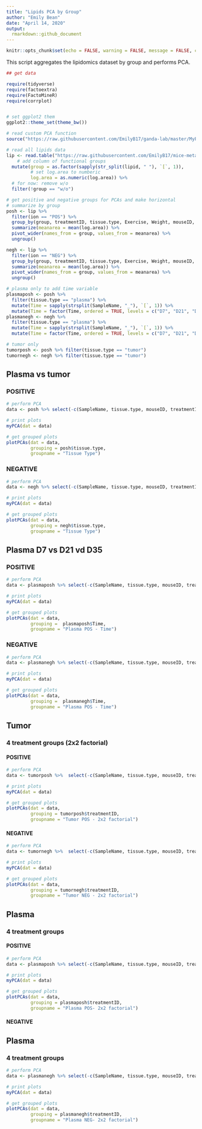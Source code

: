 ```yaml
---
title: "Lipids PCA by Group"
author: "Emily Bean"
date: "April 14, 2020"
output:
  rmarkdown::github_document
---
```



```r

knitr::opts_chunk$set(echo = FALSE, warning = FALSE, message = FALSE, collapse = TRUE)

```

This script aggregates the lipidomics dataset by group and performs PCA.

```r
## get data

require(tidyverse)
require(factoextra)
require(FactoMineR)
require(corrplot)


# set ggplot2 them
ggplot2::theme_set(theme_bw())

# read custom PCA function
source("https://raw.githubusercontent.com/EmilyB17/ganda-lab/master/MyPCAFunction.R")

# read all lipids data
lip <- read.table("https://raw.githubusercontent.com/EmilyB17/mice-metab/master/data/allLipidsCleaned.txt", header = TRUE, stringsAsFactors = FALSE) %>% 
    # add column of functional groups
  mutate(group = as.factor(sapply(str_split(lipid, " "), `[`, 1)),
         # set log.area to numberic
         log.area = as.numeric(log.area)) %>% 
  # for now: remove w/o
  filter(!group == "w/o")

# get positive and negative groups for PCAs and make horizontal
# summarize by group
posh <- lip %>% 
  filter(ion == "POS") %>% 
  group_by(group, treatmentID, tissue.type, Exercise, Weight, mouseID, SampleName) %>% 
  summarize(meanarea = mean(log.area)) %>% 
  pivot_wider(names_from = group, values_from = meanarea) %>% 
  ungroup()

negh <- lip %>% 
  filter(ion == "NEG") %>% 
  group_by(group, treatmentID, tissue.type, Exercise, Weight, mouseID, SampleName) %>% 
  summarize(meanarea = mean(log.area)) %>% 
  pivot_wider(names_from = group, values_from = meanarea) %>% 
  ungroup()

# plasma only to add time variable
plasmaposh <- posh %>% 
  filter(tissue.type == "plasma") %>% 
  mutate(Time = sapply(strsplit(SampleName, "_"), `[`, 1)) %>% 
  mutate(Time = factor(Time, ordered = TRUE, levels = c("D7", "D21", "D35")))
plasmanegh <- negh %>% 
  filter(tissue.type == "plasma") %>% 
  mutate(Time = sapply(strsplit(SampleName, "_"), `[`, 1)) %>% 
  mutate(Time = factor(Time, ordered = TRUE, levels = c("D7", "D21", "D35")))

# tumor only
tumorposh <- posh %>% filter(tissue.type == "tumor")
tumornegh <- negh %>% filter(tissue.type == "tumor")

```


## Plasma vs tumor

### POSITIVE

```r

# perform PCA
data <- posh %>% select(-c(SampleName, tissue.type, mouseID, treatmentID, Exercise, Weight))

# print plots
myPCA(dat = data)
```


```r
# get grouped plots
plotPCAs(dat = data,
         grouping = posh$tissue.type,
         groupname = "Tissue Type")
```

### NEGATIVE

```r

# perform PCA
data <- negh %>% select(-c(SampleName, tissue.type, mouseID, treatmentID, Exercise, Weight))

# print plots
myPCA(dat = data)
```


```r
# get grouped plots
plotPCAs(dat = data,
         grouping = negh$tissue.type,
         groupname = "Tissue Type")
```

## Plasma D7 vs D21 vd D35 

### POSITIVE

```r

# perform PCA
data <- plasmaposh %>% select(-c(SampleName, tissue.type, mouseID, treatmentID, Exercise, Weight, Time))

# print plots
myPCA(dat = data)
```


```r
# get grouped plots
plotPCAs(dat = data,
         grouping =  plasmaposh$Time,
         groupname = "Plasma POS - Time")
```

### NEGATIVE

```r

# perform PCA
data <- plasmanegh %>% select(-c(SampleName, tissue.type, mouseID, treatmentID, Exercise, Weight, Time))

# print plots
myPCA(dat = data)
```


```r
# get grouped plots
plotPCAs(dat = data,
         grouping =  plasmanegh$Time,
         groupname = "Plasma POS - Time")
```

## Tumor 

### 4 treatment groups (2x2 factorial)

#### POSITIVE 

```r

# perform PCA
data <- tumorposh %>%  select(-c(SampleName, tissue.type, mouseID, treatmentID, Exercise, Weight))

# print plots
myPCA(dat = data)
```


```r
# get grouped plots
plotPCAs(dat = data,
         grouping = tumorposh$treatmentID,
         groupname = "Tumor POS - 2x2 factorial")
```

#### NEGATIVE

```r

# perform PCA
data <- tumornegh %>%  select(-c(SampleName, tissue.type, mouseID, treatmentID, Exercise, Weight))

# print plots
myPCA(dat = data)
```


```r
# get grouped plots
plotPCAs(dat = data,
         grouping = tumornegh$treatmentID,
         groupname = "Tumor NEG - 2x2 factorial")
```

## Plasma

### 4 treatment groups

#### POSITIVE 

```r

# perform PCA
data <- plasmaposh %>% select(-c(SampleName, tissue.type, mouseID, treatmentID, Exercise, Weight, Time))

# print plots
myPCA(dat = data)
```


```r
# get grouped plots
plotPCAs(dat = data,
         grouping = plasmaposh$treatmentID,
         groupname = "Plasma POS- 2x2 factorial")
```

#### NEGATIVE

## Plasma

### 4 treatment groups

```r

# perform PCA
data <- plasmanegh %>% select(-c(SampleName, tissue.type, mouseID, treatmentID, Exercise, Weight, Time))

# print plots
myPCA(dat = data)
```


```r
# get grouped plots
plotPCAs(dat = data,
         grouping = plasmanegh$treatmentID,
         groupname = "Plasma NEG- 2x2 factorial")
```